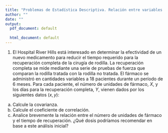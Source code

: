 ```yaml
---
title: "Problemas de Estadística Descriptiva. Relación entre variables."
author: ""
date: ""
output:
  pdf_document: default
              
  html_document: default
---
```


1. El Hospital River Hills está interesado en determinar la efectividad de un nuevo medicamento para reducir el tiempo requerido para la recuperación completa de la cirugía de rodilla.
La recuperación completa se mide mediante una serie de pruebas de fuerza que comparan la rodilla tratada con la rodilla no tratada. El fármaco se administró en cantidades variables a 18 pacientes durante un período de 6 meses. Para cada paciente, el número de unidades de fármaco, $X$, y los días para la recuperación completa, $Y$, vienen dados por los siguientes datos $(x, y)$:
\begin{align*}
& (5,53), (21, 65), (14, 48), (11, 66), (9, 46), (4, 56), \\
& (7, 53), (21, 57),  (17, 49), (14, 66), (9, 54), (7, 56), \\
& (9, 53), (21, 52), (13, 49), (14, 56), (9, 59), (4, 56).
\end{align*}
a. Calcule la covarianza.
a. Calcule el coeficiente de correlación.
a. Analice brevemente la relación entre el número de unidades de fármaco y el tiempo de recuperación. ¿Qué dosis podríamos recomendar en base a este análisis inicial?